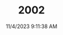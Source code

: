 ---
width: 6000
height: 4000
title: 2002
description: Orange 1976 BMW 2002 2.2L 5-Speed shot in Blanco, TX.
date: 11/4/2023 9:11:38 AM
cameraMake: Sony
cameraModel: ILCE-7M3
lens: E 35-150mm F2.0-F2.8 A058
settingsfStop: f/7.1
settingsISO: ISO 640
settingsShutter: 1/160
settingsFocalLength: 135 mm
---